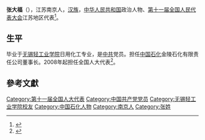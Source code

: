 '''张大福'''（{{bd|1950年||}}），江苏南京人，[[汉族|汉族]]，[[中华人民共和国|中华人民共和国]]政治人物、[[第十一届全国人民代表大会|第十一届全国人民代表大会]]江苏地区代表<ref>{{cite web|author=新华网|title=第十一届全国人大代表|url=http://news.xinhuanet.com/ziliao/2008-03/03/content_7708230.htm?node=36628|publisher=新华网|accessdate=2014-01-07|archive-date=2014-01-10|archive-url=https://web.archive.org/web/20140110211415/http://news.xinhuanet.com/ziliao/2008-03/03/content_7708230.htm?node=36628|dead-url=no}}</ref>。

==生平==
毕业于[[无锡轻工业学院|无锡轻工业学院]]日用化工专业，是[[中共|中共]]党员。担任[[中国石化|中国石化]]金陵石化有限责任公司董事长。2008年起担任全国人大代表<ref>{{cite news|title=全国人大代表信息-张大福|url= http://210.82.31.1:8084/delegate/viewDelegate.action?dbid=110762|accessdate=2013-04-05|newspaper=全国人大网|archive-url=https://web.archive.org/web/20140321065908/http://www.npc.gov.cn/delegate/viewDelegate.action?dbid=110762|archive-date=2014-03-21|dead-url=yes}}</ref>。

==參考文獻==
{{reflist}}

{{DEFAULTSORT:Z}}
[[Category:第十一届全国人大代表|Category:第十一届全国人大代表]]
[[Category:中国共产党党员|Category:中国共产党党员]]
[[Category:无锡轻工业学院校友|Category:无锡轻工业学院校友]]
[[Category:中国石化人物|Category:中国石化人物]]
[[Category:南京人|Category:南京人]]
[[Category:张姓|Category:张姓]]